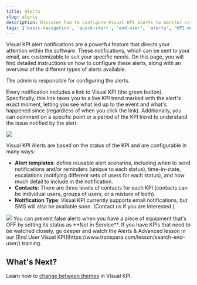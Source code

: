 ```yaml
---
title: Alerts
slug: alerts
description: Discover how to configure Visual KPI alerts to monitor critical KPIs, receive notifications, and manage alert templates and escalation scenarios.
tags: ['basic-navigation', 'quick-start', 'end-user', 'alerts', 'KPI-monitoring', 'troubleshooting']
---
```


<head>
  <title>Alerts</title>
  <meta name="keywords" content="Visual KPI, alert notifications, KPI monitoring, configuring alerts, KPI trends, email notifications, alert templates, false alerts, notification configuration, Visual KPI software, KPI status escalation, KPI contacts, training for alerts"/>
</head>


Visual KPI alert notifications are a powerful feature that directs your attention within the software. These notifications, which can be sent to your email, are customizable to suit your specific needs. On this page, you will find detailed instructions on how to configure these alerts, along with an overview of the different types of alerts available.

<Callout type="info" title="Alert Configuration">
The admin is responsible for configuring the alerts.
</Callout>

Every notification includes a link to Visual KPI (the green button). Specifically, this link takes you to a live KPI trend marked with the alert's exact moment, letting you see what led up to the event and what's happened since (regardless of when you click the link). Additionally, you can comment on a specific point or a period of the KPI trend to understand the issue notified by the alert.

<Image 
  src="media/end-user/basic-navigation/alerts/notification.png"
  size="80%"
/>

Visual KPI Alerts are based on the status of the KPI and are configurable in many ways:
- **Alert templates**: define reusable alert scenarios, including when to send notifications and/or reminders (unique to each status), time-in-state, escalations (notifying different sets of users for each status), and how much detail to include in the notification.
- **Contacts**: There are three levels of contacts for each KPI (contacts can be individual users, groups of users, or a mixture of both).
- **Notification Type**: Visual KPI currently supports email notifications, but SMS will also be available soon. (Contact us if you are interested.)

<Image src="media/end-user/basic-navigation/alerts/trend-alerts.png"/>

<Callout type="danger" title="False Alert">
You can prevent false alerts when you have a piece of equipment that's OFF by setting its status as **Not in Service**.
</Callout>

<Callout type="training" title="Video Training">
If you have KPIs that need to be watched closely, go deeper and watch the Alerts & Advanced lesson in our [End User Visual KPI](https://www.transpara.com/lesson/search-end-user/) training.
</Callout>

## What's Next?

Learn how to [change between themes](/end-user/basic-navigation/dark-light-theme) in Visual KPI.